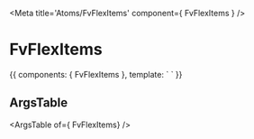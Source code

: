 
<Meta title='Atoms/FvFlexItems' component={ FvFlexItems } />

# FvFlexItems

<Canvas>
<Story name='Common'>{{
  components: { FvFlexItems },
  template: `<FvFlexItems
  >
  </FvFlexItems>`
}}</Story>
</Canvas>

## ArgsTable

<ArgsTable of={ FvFlexItems} />
